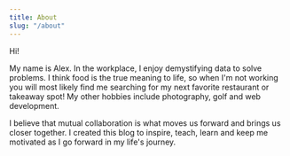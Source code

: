 ```yaml
---
title: About
slug: "/about"
---
```


Hi!

My name is Alex. In the workplace, I enjoy demystifying data to solve problems. I think food is the true meaning to life, so when I'm not working you will most likely find me searching for my next favorite restaurant or takeaway spot! My other hobbies include photography, golf and web development.

I believe that mutual collaboration is what moves us forward and brings us closer together. I created this blog to inspire, teach, learn and keep me motivated as I go forward in my life's journey.